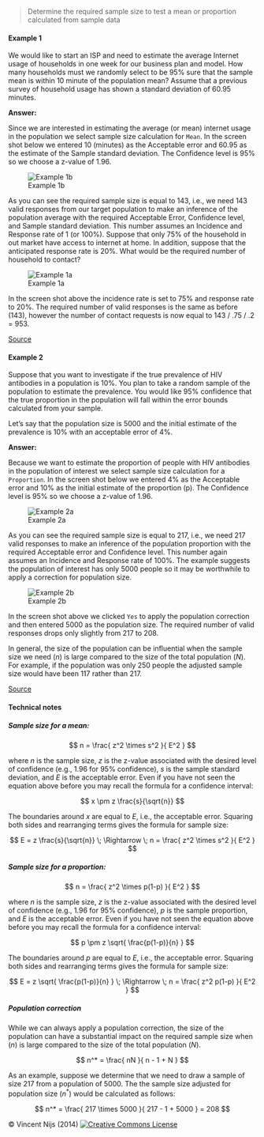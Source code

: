 > Determine the required sample size to test a mean or proportion calculated from sample data

#### Example 1

We would like to start an ISP and need to estimate the average Internet usage of households in one week for our business plan and model. How many households must we randomly select to be 95\% sure that the sample mean is within 10 minute of the population mean? Assume that a previous survey of household usage has shown a standard deviation of 60.95 minutes.

**Answer:**

Since we are interested in estimating the average (or mean) internet usage in the population we select sample size calculation for `Mean`. In the screen shot below we entered 10 (minutes) as the Acceptable error and 60.95 as the estimate of the Sample standard deviation. The Confidence level is 95\% so we choose a z-value of 1.96.

![Example 1b](figures_quant/sampleSize_ex1a.png)

As you can see the required sample size is equal to 143, i.e., we need 143 valid responses from our target population to make an inference of the population average with the required Acceptable Error, Confidence level, and Sample standard deviation. This number assumes an Incidence and Response rate of 1 (or 100\%). Suppose that only 75\% of the household in out market have access to internet at home. In addition, suppose that the anticipated response rate is 20\%. What would be the required number of household to contact?

![Example 1a](figures_quant/sampleSize_ex1b.png)

In the screen shot above the incidence rate is set to 75\% and response rate to 20\%. The required number of valid responses is the same as before (143), however the number of contact requests is now equal to 143 / .75 / .2 = 953.

<a href="http://www.isixsigma.com/tools-templates/sampling-data/how-determine-sample-size-determining-sample-size/" target="_blank">Source</a>

#### Example 2

Suppose that you want to investigate if the true prevalence of HIV antibodies in a population is 10\%. You plan to take a random sample of the population to estimate the prevalence. You would like 95\% confidence that the true proportion in the population will fall within the error bounds calculated from your sample.

Let's say that the population size is 5000 and the initial estimate of the prevalence is 10\% with an acceptable error of 4\%.

**Answer:**

Because we want to estimate the proportion of people with HIV antibodies in the population of interest we select sample size calculation for a `Proportion`. In the screen shot below we entered 4\% as the Acceptable error and 10\% as the initial estimate of the proportion (p). The Confidence level is 95\% so we choose a z-value of 1.96.

![Example 2a](figures_quant/sampleSize_ex2a.png)

As you can see the required sample size is equal to 217, i.e., we need 217 valid responses to make an inference of the population proportion with the required Acceptable error and Confidence level. This number again assumes an Incidence and Response rate of 100\%. The example suggests the population of interest has only 5000 people so it may be worthwhile to apply a correction for population size.

![Example 2b](figures_quant/sampleSize_ex2b.png)

In the screen shot above we clicked `Yes` to apply the population correction and then entered 5000 as the population size. The required number of valid responses drops only slightly from 217 to 208.

In general, the size of the population can be influential when the sample size we need ($n$) is large compared to the size of the total population ($N$). For example, if the population was only 250 people the adjusted sample size would have been 117 rather than 217.

<a href="http://bphc.hrsa.gov/policiesregulations/performancemeasures/patientsurvey/calculating.html" target="_blank">Source</a>

#### Technical notes

##### Sample size for a mean:

$$
	n = \frac{ z^2 \times s^2 }{ E^2 }
$$

where $n$ is the sample size, $z$ is the z-value associated with the desired level of confidence (e.g., 1.96 for 95\% confidence), $s$ is the sample standard deviation, and $E$ is the acceptable error. Even if you have not seen the equation above before you may recall the formula for a confidence interval:

$$
	x \pm z \frac{s}{\sqrt{n}}
$$

The boundaries around $x$ are equal to $E$, i.e., the acceptable error. Squaring both sides and rearranging terms gives the formula for sample size:

$$
	E = z \frac{s}{\sqrt{n}} \; \Rightarrow \; n = \frac{ z^2 \times s^2 }{ E^2 }
$$


##### Sample size for a proportion:

$$
	n = \frac{ z^2 \times p(1-p) }{ E^2 }
$$

where $n$ is the sample size, $z$ is the z-value associated with the desired level of confidence (e.g., 1.96 for 95\% confidence), $p$ is the sample proportion, and $E$ is the acceptable error. Even if you have not seen the equation above before you may recall the formula for a confidence interval:

$$
	p \pm z \sqrt{ \frac{p(1-p)}{n} }
$$

The boundaries around $p$ are equal to $E$, i.e., the acceptable error. Squaring both sides and rearranging terms gives the formula for sample size:

$$
	E = z \sqrt{ \frac{p(1-p)}{n} } \; \Rightarrow \; n = \frac{ z^2 p(1-p) }{ E^2 }
$$

##### Population correction

While we can always apply a population correction, the size of the population can have a substantial impact on the required sample size when ($n$) is large compared to the size of the total population ($N$).

$$
	n^* = \frac{ nN }{ n - 1 + N }
$$

As an example, suppose we determine that we need to draw a sample of size 217 from a population of 5000. The the sample size adjusted for population size ($n^*$) would be calculated as follows:

$$
	n^* = \frac{ 217 \times 5000 }{ 217 - 1 + 5000 } = 208
$$

&copy; Vincent Nijs (2014) <a rel="license" href="http://creativecommons.org/licenses/by-nc-sa/4.0/" target="_blank"><img alt="Creative Commons License" style="border-width:0" src="imgs/80x15.png" /></a>
